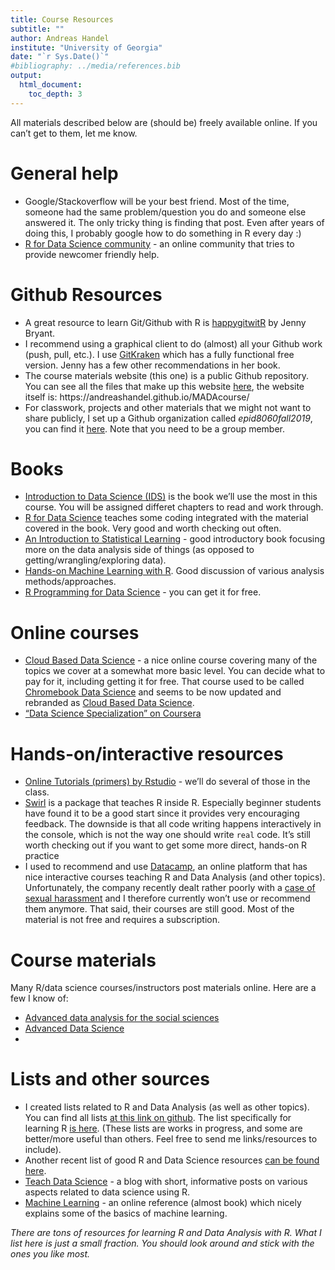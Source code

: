 ---
title: Course Resources
subtitle: ""
author: Andreas Handel
institute: "University of Georgia"
date: "`r Sys.Date()`"
#bibliography: ../media/references.bib
output: 
  html_document:
    toc_depth: 3
---

All materials described below are (should be) freely available online. If you can't get to them, let me know.

# General help
* Google/Stackoverflow will be your best friend. Most of the time, someone had the same problem/question you do and someone else answered it. The only tricky thing is finding that post. Even after years of doing this, I probably google how to do something in R every day :)
* [R for Data Science community](https://www.rfordatasci.com/) - an online community that tries to provide newcomer friendly help.



# Github Resources

* A great resource to learn Git/Github with R is [happygitwitR](https://happygitwithr.com/) by Jenny Bryant.
* I recommend using a graphical client to do (almost) all your Github work (push, pull, etc.). I use [GitKraken](https://www.gitkraken.com/) which has a fully functional free version. Jenny has a few other recommendations in her book. 
* The course materials website (this one) is a public Github repository. You can see all the files that make up this website  [here](https://github.com/andreashandel/MADAcourse), the website itself is: https://andreashandel.github.io/MADAcourse/
* For classwork, projects and other materials that we might not want to share publicly, I set up a Github organization called _epid8060fall2019_, you can find it [here](https://github.com/epid8060fall2019). Note that you need to be a group member.  



# Books

* [Introduction to Data Science (IDS)](https://rafalab.github.io/dsbook/) is the book we'll use the most in this course. You will be assigned differet chapters to read and work through.
* [R for Data Science](http://r4ds.had.co.nz/index.html) teaches some coding integrated with the material covered in the book. Very good and worth checking out often. 
* [An Introduction to Statistical Learning](http://www-bcf.usc.edu/~gareth/ISL/) - good introductory book focusing more on the data analysis side of things (as opposed to getting/wrangling/exploring data).
* [Hands-on Machine Learning with R](https://bradleyboehmke.github.io/HOML/). Good discussion of various analysis methods/approaches.
* [R Programming for Data Science](https://leanpub.com/rprogramming) - you can get it for free.


# Online courses

* [Cloud Based Data Science](https://leanpub.com/universities/set/jhu/chromebook-data-science) - a nice online course covering many of the topics we cover at a somewhat more basic level. You can decide what to pay for it, including getting it for free. That course used to be called [Chromebook Data Science](https://jhudatascience.org/chromebookdatascience/index.html) and seems to be now updated and rebranded as [Cloud Based Data Science](https://www.clouddatascience.org/).
* ["Data Science Specialization" on Coursera](https://www.coursera.org/specialization/jhudatascience/1)


# Hands-on/interactive resources

* [Online Tutorials (primers) by Rstudio](https://rstudio.cloud/learn/primers) - we'll do several of those in the class.
* [Swirl](http://swirlstats.com) is a package that teaches R inside R. Especially beginner students have found it to be a good start since it provides very encouraging feedback. The downside is that all code writing happens interactively in the console, which is not the way one should write `real` code. It's still worth checking out if you want to get some more direct, hands-on R practice
* I used to recommend and use [Datacamp](https://www.datacamp.com/), an online platform that has nice interactive courses teaching R and Data Analysis (and other topics). Unfortunately, the company recently dealt rather poorly with a [case of sexual harassment](https://www.buzzfeednews.com/article/daveyalba/datacamp-sexual-harassment-metoo-tech-startup) and I therefore currently won't use or recommend them anymore. That said, their courses are still good. Most of the material is not free and requires a subscription.





# Course materials
Many R/data science courses/instructors post materials online. Here are a few I know of:

* [Advanced data analysis for the social sciences](http://www.princeton.edu/~mjs3/soc504_s2015/)
* [Advanced Data Science](http://jtleek.com/advdatasci/index.html)
* 

# Lists and other sources

* I created lists related to R and Data Analysis (as well as other topics). You can find all lists [at this link on github](https://github.com/ahgroup/research-and-teaching-resource-lists). The list specifically for learning R [is here](https://github.com/ahgroup/research-and-teaching-resource-lists/blob/master/R_Resources.md). (These lists are works in progress, and some are better/more useful than others. Feel free to send me links/resources to include).
* Another recent list of good R and Data Science resources [can be found here](https://github.com/Chris-Engelhardt/data_sci_guide).
* [Teach Data Science](https://teachdatascience.com/) - a blog with short, informative posts on various aspects related to data science using R.
* [Machine Learning](https://m-clark.github.io/introduction-to-machine-learning/) - an online reference (almost book) which nicely explains some of the basics of machine learning.


_There are tons of resources for learning R and Data Analysis with R. What I list here is just a small fraction. You should look around and stick with the ones you like most._